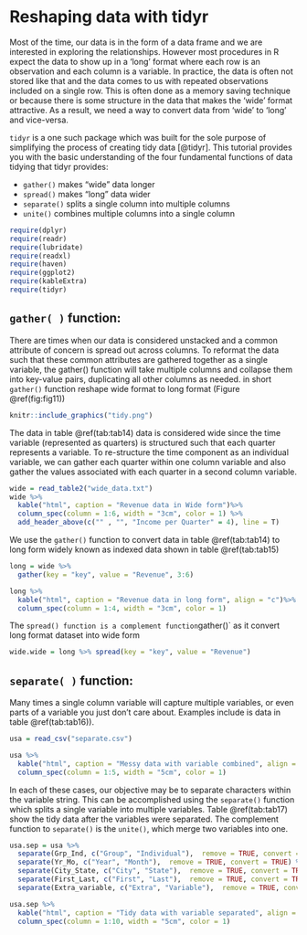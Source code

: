 
# Reshaping data with tidyr
Most of the time, our data is in the form of a data frame and we are interested in exploring the relationships. However most procedures in R expect the data to show up in a 'long' format where each row is an observation and each column is a variable. In practice, the data is often not stored like that and the data comes to us with repeated observations included on a single row. This is often done as a memory saving technique or because there is some structure in the data that makes the 'wide' format attractive. As a result, we need a way to convert data from 'wide' to 'long' and vice-versa.

`tidyr` is a one such package which was built for the sole purpose of simplifying the process of creating tidy data [@tidyr]. This tutorial provides you with the basic understanding of the four fundamental functions of data tidying that tidyr provides:

+ `gather()` makes "wide" data longer
+ `spread()` makes "long" data wider
+ `separate()` splits a single column into multiple columns
+ `unite()` combines multiple columns into a single column

 
```r
require(dplyr)
require(readr)
require(lubridate)
require(readxl)
require(haven)
require(ggplot2)
require(kableExtra)
require(tidyr)
```


## `gather( )` function:
There are times when our data is considered unstacked and a common attribute of concern is spread out across columns. To reformat the data such that these common attributes are gathered together as a single variable, the gather() function will take multiple columns and collapse them into key-value pairs, duplicating all other columns as needed. in short `gather()` function  reshape wide format to long format (Figure \@ref(fig:fig11))

```r
knitr::include_graphics("tidy.png")
```
The data in table \@ref(tab:tab14) data is considered wide since the time variable (represented as quarters) is structured such that each quarter represents a variable. To re-structure the time component as an individual variable, we can gather each quarter within one column variable and also gather the values associated with each quarter in a second column variable.
```r
wide = read_table2("wide_data.txt")
wide %>%
  kable("html", caption = "Revenue data in Wide form")%>%
  column_spec(column = 1:6, width = "3cm", color = 1) %>%
  add_header_above(c("" , "", "Income per Quarter" = 4), line = T)
```
We use the `gather()` function to convert data in table \@ref(tab:tab14) to long form widely known as indexed data shown in table \@ref(tab:tab15)
```r
long = wide %>% 
  gather(key = "key", value = "Revenue", 3:6)
```

```r
long %>%
  kable("html", caption = "Revenue data in long form", align = "c")%>%
  column_spec(column = 1:4, width = "3cm", color = 1)
```

The `spread() function is a complement function `gather()` as it convert long format dataset into wide form
```r
wide.wide = long %>% spread(key = "key", value = "Revenue")
```

## `separate( )` function:
Many times a single column variable will capture multiple variables, or even parts of a variable you just don't care about. Examples include is data in table \@ref(tab:tab16)). 

```r
usa = read_csv("separate.csv")
```

```r
usa %>%
  kable("html", caption = "Messy data with variable combined", align = "c")%>%
  column_spec(column = 1:5, width = "5cm", color = 1)
```
In each of these cases, our objective may be to separate characters within the variable string. This can be accomplished using the `separate()` function which splits a single variable into multiple variables. Table \@ref(tab:tab17) show the tidy data after the variables were separated. The complement function to `separate()` is the `unite()`, which merge two variables into one.
```r
usa.sep = usa %>% 
  separate(Grp_Ind, c("Group", "Individual"),  remove = TRUE, convert = TRUE) %>% 
  separate(Yr_Mo, c("Year", "Month"),  remove = TRUE, convert = TRUE) %>% 
  separate(City_State, c("City", "State"),  remove = TRUE, convert = TRUE) %>% 
  separate(First_Last, c("First", "Last"),  remove = TRUE, convert = TRUE) %>% 
  separate(Extra_variable, c("Extra", "Variable"),  remove = TRUE, convert = TRUE)


```


```r
usa.sep %>%
  kable("html", caption = "Tidy data with variable separated", align = "c")%>%
  column_spec(column = 1:10, width = "5cm", color = 1)
```

